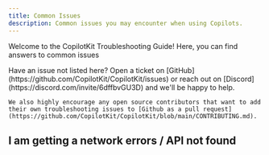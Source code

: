 ```yaml
---
title: Common Issues
description: Common issues you may encounter when using Copilots.
---
```


Welcome to the CopilotKit Troubleshooting Guide! Here, you can find answers to common issues

<Callout>
    Have an issue not listed here? Open a ticket on [GitHub](https://github.com/CopilotKit/CopilotKit/issues) or reach out on [Discord](https://discord.com/invite/6dffbvGU3D)
    and we'll be happy to help.

    We also highly encourage any open source contributors that want to add their own troubleshooting issues to [Github as a pull request](https://github.com/CopilotKit/CopilotKit/blob/main/CONTRIBUTING.md).
</Callout>

## I am getting a network errors / API not found

[//]: # (Provide some solution to common issues: Making sure that we route to the right runtimeUrl, that "endpoint" in runtime route is right. Some issues regarding using "localhost" instead of 127.0.01 etc)
